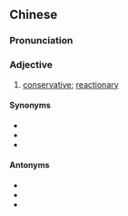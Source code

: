 {{also|守旧}}
==Chinese==
{{zh-forms|s=守旧}}

===Pronunciation===
{{zh-pron
|m=shǒujiù
|c=sau2 gau6
|mn=siú-kū
|cat=a
}}

===Adjective===
{{zh-adj}}

# [[conservative]]; [[reactionary]]

====Synonyms====
* {{zh-l|保守}}
* {{zh-l|閉塞}}
* {{zh-l|頑固}}

====Antonyms====
* {{zh-l|進步}}
* {{zh-l|開明}}
* {{zh-l|開通|tr=kāitong}}